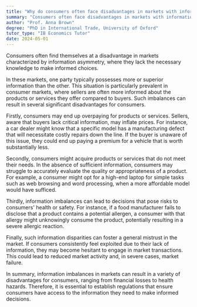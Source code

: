 ```yaml
---
title: "Why do consumers often face disadvantages in markets with information imbalances?"
summary: "Consumers often face disadvantages in markets with information imbalances because they lack the necessary knowledge to make informed decisions."
author: "Prof. Anna Brown"
degree: "PhD in International Trade, University of Oxford"
tutor_type: "IB Economics Tutor"
date: 2024-05-01
---
```


Consumers often find themselves at a disadvantage in markets characterized by information asymmetry, where they lack the necessary knowledge to make informed choices.

In these markets, one party typically possesses more or superior information than the other. This situation is particularly prevalent in consumer markets, where sellers are often more informed about the products or services they offer compared to buyers. Such imbalances can result in several significant disadvantages for consumers.

Firstly, consumers may end up overpaying for products or services. Sellers, aware that buyers lack critical information, may inflate prices. For instance, a car dealer might know that a specific model has a manufacturing defect that will necessitate costly repairs down the line. If the buyer is unaware of this issue, they could end up paying a premium for a vehicle that is worth substantially less.

Secondly, consumers might acquire products or services that do not meet their needs. In the absence of sufficient information, consumers may struggle to accurately evaluate the quality or appropriateness of a product. For example, a consumer might opt for a high-end laptop for simple tasks such as web browsing and word processing, when a more affordable model would have sufficed.

Thirdly, information imbalances can lead to decisions that pose risks to consumers' health or safety. For instance, if a food manufacturer fails to disclose that a product contains a potential allergen, a consumer with that allergy might unknowingly consume the product, potentially resulting in a severe allergic reaction.

Finally, such information disparities can foster a general mistrust in the market. If consumers consistently feel exploited due to their lack of information, they may become hesitant to engage in market transactions. This could lead to reduced market activity and, in severe cases, market failure.

In summary, information imbalances in markets can result in a variety of disadvantages for consumers, ranging from financial losses to health hazards. Therefore, it is essential to establish regulations that ensure consumers have access to the information they need to make informed decisions.
    